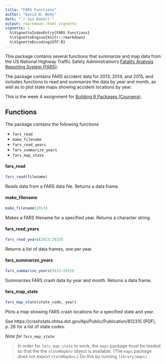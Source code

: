 ```yaml
---
title: "FARS Functions"
author: "David W. Body"
date: "`r Sys.Date()`"
output: rmarkdown::html_vignette
vignette: >
  %\VignetteIndexEntry{FARS Functions}
  %\VignetteEngine{knitr::rmarkdown}
  %\VignetteEncoding{UTF-8}
---
```


This package contains several functions that summarize and map data from the US National Highway Traffic Safety Administration's [Fatality Analysis Reporting System (FARS)](http://www-fars.nhtsa.dot.gov/Main/index.aspx).

The package contains FARS accident data for 2013, 2014, and 2015, and includes functions to read and summarize the data by year and month, as well as to plot state maps showing accident locations by year.

This is the week 4 assignment for [Building R Packages (Coursera)](https://www.coursera.org/learn/r-packages/).

## Functions

The package contains the following functions

- `fars_read`
- `make_filename`
- `fars_read_years`
- `fars_summarize_years`
- `fars_map_state`

#### fars_read

```r
fars_read(filename)
```

Reads data from a FARS data file. Returns a data frame.

#### make_filename

```r
make_filename(2013)
```

Makes a FARS filename for a specified year. Returns a character string.

#### fars_read_years

```r
fars_read_years(2013:2015)
```

Returns a list of data frames, one per year.

#### fars_summarize_years

```r
fars_summarize_years(2013:2015)
```

Summarizes FARS crash data by year and month. Returns a data frame.

#### fars_map_state

```r
fars_map_state(state_code, year)
```

Plots a map showing FARS crash locations for a specified state and year.

See https://crashstats.nhtsa.dot.gov/Api/Public/Publication/812315 (PDF), p. 26 for a list of state codes.

*Note for `fars_map_state`*

> In order for `fars_map_state` to work, the `maps` package must be loaded so
> that the the `stateMapEnv` object is available. (The `maps` package does not
> export `stateMapEnv`.) Do this by running `library(maps)`.
